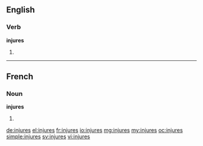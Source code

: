 ==English==

===Verb===
'''injures'''

# {{en-third-person singular of|injure}}

----

==French==

===Noun===
'''injures''' {{f}}

# {{plural of|injure|lang=fr}}

[[de:injures]]
[[el:injures]]
[[fr:injures]]
[[io:injures]]
[[mg:injures]]
[[my:injures]]
[[oc:injures]]
[[simple:injures]]
[[sv:injures]]
[[vi:injures]]